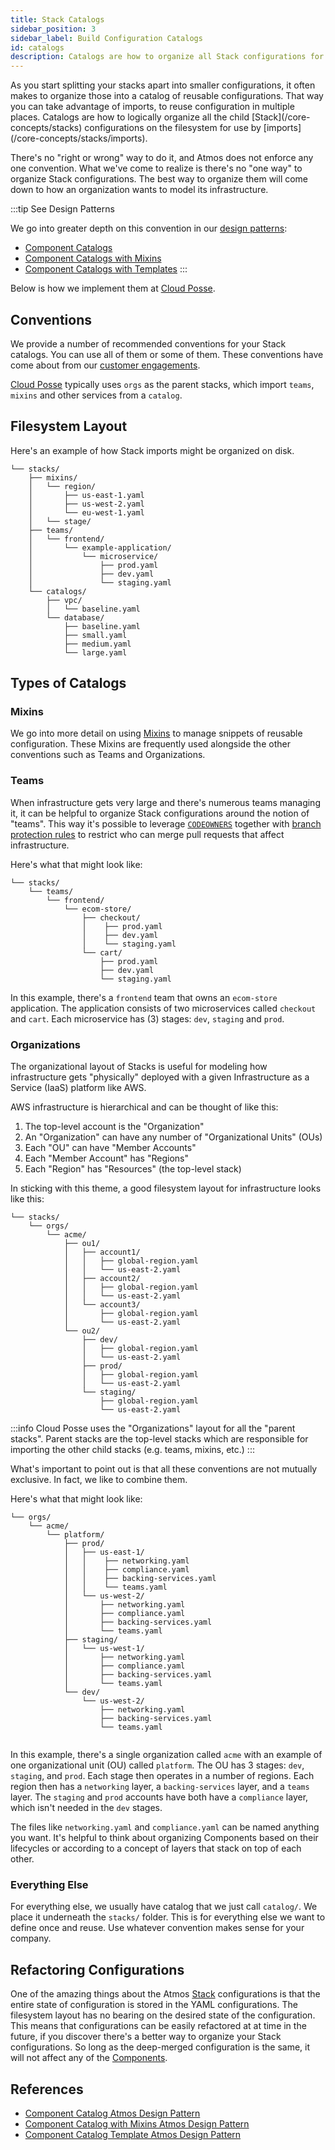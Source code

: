 ```yaml
---
title: Stack Catalogs
sidebar_position: 3
sidebar_label: Build Configuration Catalogs
id: catalogs
description: Catalogs are how to organize all Stack configurations for easy imports. 
---
```


<Intro>
As you start splitting your stacks apart into smaller configurations, it often makes to organize those into a catalog of reusable configurations. That way you can take advantage of imports, to reuse configuration in multiple places. Catalogs are how to logically organize all the child [Stack](/core-concepts/stacks) configurations on the filesystem for use by [imports](/core-concepts/stacks/imports).
</Intro>

There's no "right or wrong" way to do it, and Atmos does not enforce any one convention. 
What we've come to realize is there's no "one way" to organize Stack configurations. The best way to organize them will come down to
how an organization wants to model its infrastructure.

:::tip See Design Patterns

We go into greater depth on this convention in our [design patterns](/design-patterns/):

- [Component Catalogs](/design-patterns/component-catalog)
- [Component Catalogs with Mixins](/design-patterns/component-catalog-with-mixins)
- [Component Catalogs with Templates](/design-patterns/component-catalog-template)
:::

Below is how we implement them at [Cloud Posse](https://cloudposse.com).

## Conventions

We provide a number of recommended conventions for your Stack catalogs. You can use all of them or some of them. These conventions have come about from our [customer engagements](https://cloudposse.com/services).

[Cloud Posse](https://cloudposse.com) typically uses `orgs` as the parent stacks, which import `teams`, `mixins` and other services from a `catalog`.

## Filesystem Layout

Here's an example of how Stack imports might be organized on disk.

```console
└── stacks/
    ├── mixins/
    │   └── region/
    │       ├── us-east-1.yaml
    │       ├── us-west-2.yaml
    │       └── eu-west-1.yaml    
    │   └── stage/
    ├── teams/
    │   └── frontend/
    │       └── example-application/
    │           └── microservice/
    │               ├── prod.yaml
    │               ├── dev.yaml
    │               └── staging.yaml
    └── catalogs/
        ├── vpc/
        │   └── baseline.yaml
        └── database/
            ├── baseline.yaml
            ├── small.yaml
            ├── medium.yaml
            └── large.yaml
```

## Types of Catalogs


### Mixins

We go into more detail on using [Mixins](/core-concepts/stacks/mixins) to manage snippets of reusable configuration. These Mixins are frequently used alongside the other conventions such as Teams and Organizations.

### Teams

When infrastructure gets very large and there's numerous teams managing it, it can be helpful to organize Stack configurations around the notion of "teams". This way it's possible to leverage [`CODEOWNERS`](https://docs.github.com/en/repositories/managing-your-repositorys-settings-and-features/customizing-your-repository/about-code-owners) together with [branch protection rules](https://docs.github.com/en/repositories/configuring-branches-and-merges-in-your-repository/defining-the-mergeability-of-pull-requests/about-protected-branches#require-pull-request-reviews-before-merging) to restrict who can merge pull requests that affect infrastructure.

Here's what that might look like:
```console
└── stacks/
    └── teams/
        └── frontend/
            └── ecom-store/
                ├── checkout/
                │    ├── prod.yaml
                │    ├── dev.yaml
                │    └── staging.yaml
                └── cart/
                    ├── prod.yaml
                    ├── dev.yaml
                    └── staging.yaml
```

In this example, there's a `frontend` team that owns an `ecom-store` application. The application consists of two microservices called `checkout` and `cart`. Each microservice has (3) stages: `dev`, `staging` and `prod`.

### Organizations

The organizational layout of Stacks is useful for modeling how infrastructure gets "physically" deployed with a given Infrastructure as a Service (IaaS) platform like AWS.

AWS infrastructure is hierarchical and can be thought of like this:

1. The top-level account is the "Organization"
2. An "Organization" can have any number of "Organizational Units" (OUs)
3. Each "OU" can have "Member Accounts"
4. Each "Member Account" has "Regions"
5. Each "Region" has "Resources" (the top-level stack)

In sticking with this theme, a good filesystem layout for infrastructure looks like this:

```text
└── stacks/
    └── orgs/
        └── acme/
            ├── ou1/
            │   ├── account1/
            │   │   ├── global-region.yaml
            │   │   └── us-east-2.yaml
            │   ├── account2/
            │   │   ├── global-region.yaml
            │   │   └── us-east-2.yaml
            │   └── account3/
            │       ├── global-region.yaml
            │       └── us-east-2.yaml
            └── ou2/
                ├── dev/
                │   ├── global-region.yaml
                │   └── us-east-2.yaml
                ├── prod/
                │   ├── global-region.yaml
                │   └── us-east-2.yaml
                └── staging/
                    ├── global-region.yaml
                    └── us-east-2.yaml
```

:::info
Cloud Posse uses the "Organizations" layout for all the "parent stacks". Parent stacks are the top-level stacks which are responsible for importing
the other child stacks (e.g. teams, mixins, etc.)
:::

What's important to point out is that all these conventions are not mutually exclusive. In fact, we like to combine them.

Here's what that might look like:

```console
└── orgs/
    └── acme/
        └── platform/
            ├── prod/
            │   ├── us-east-1/
            │   │    ├── networking.yaml
            │   │    ├── compliance.yaml
            │   │    ├── backing-services.yaml
            │   │    └── teams.yaml
            │   └── us-west-2/
            │       ├── networking.yaml
            │       ├── compliance.yaml                        
            │       ├── backing-services.yaml
            │       └── teams.yaml
            ├── staging/
            │   └── us-west-1/
            │       ├── networking.yaml
            │       ├── compliance.yaml   
            │       ├── backing-services.yaml
            │       └── teams.yaml
            └── dev/
                └── us-west-2/
                    ├── networking.yaml
                    ├── backing-services.yaml
                    └── teams.yaml                  
                 
```

In this example, there's a single organization called `acme` with an example of one organizational unit (OU) called `platform`. The OU has 3 stages: `dev`, `staging`, and `prod`. Each stage then operates in a number of regions. Each region then has a `networking` layer, a `backing-services` layer, and a `teams` layer. The `staging` and `prod` accounts have both have a `compliance` layer, which isn't needed in the `dev` stages.

The files like `networking.yaml` and `compliance.yaml` can be named anything you want. It's helpful to think about organizing Components based on their lifecycles or according to a concept of layers that stack on top of each other. 

### Everything Else

For everything else, we usually have catalog that we just call `catalog/`. We place it underneath the `stacks/` folder. This is for everything else we want to define once and reuse. Use whatever convention makes sense for your company.

## Refactoring Configurations

One of the amazing things about the Atmos [Stack](/core-concepts/stacks) configurations is that the entire state of configuration is stored in the YAML configurations. The filesystem layout has no bearing on the desired state of the configuration. This means that configurations can be easily refactored at at time in the future, if you discover there's a better way to organize your Stack configurations. So long as the deep-merged configuration is the same, it will not affect any of the [Components](/core-concepts/components).

## References

- [Component Catalog Atmos Design Pattern](/design-patterns/component-catalog)
- [Component Catalog with Mixins Atmos Design Pattern](/design-patterns/component-catalog-with-mixins)
- [Component Catalog Template Atmos Design Pattern](/design-patterns/component-catalog-template)
